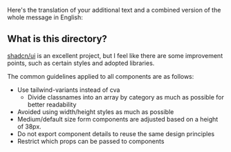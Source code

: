 Here's the translation of your additional text and a combined version of the whole message in English:

## What is this directory?

[shadcn/ui](https://ui.shadcn.com/) is an excellent project, but I feel like there are some improvement points, such as certain styles and adopted libraries.

The common guidelines applied to all components are as follows:

- Use tailwind-variants instead of cva
  - Divide classnames into an array by category as much as possible for better readability
- Avoided using width/height styles as much as possible
- Medium/default size form components are adjusted based on a height of 38px.
- Do not export component details to reuse the same design principles
- Restrict which props can be passed to components
